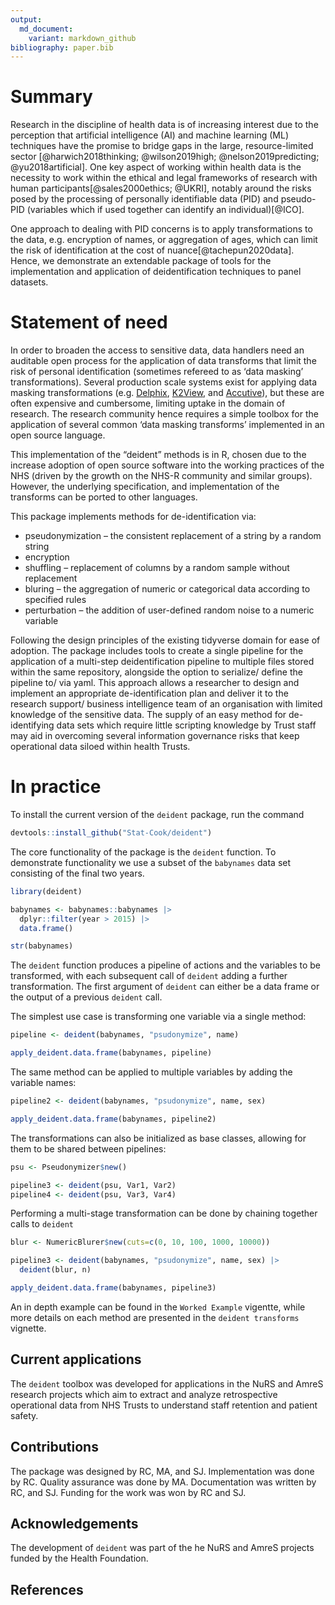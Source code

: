 ```yaml
---
output: 
  md_document:
    variant: markdown_github
bibliography: paper.bib
---
```


# Summary

Research in the discipline of health data is of increasing interest due to the 
perception that artificial intelligence (AI) and machine learning (ML) 
techniques have the promise to bridge gaps in the large, resource-limited 
sector [@harwich2018thinking; @wilson2019high; @nelson2019predicting; @yu2018artificial].  One key aspect of working within health data is the necessity to work  within the ethical and legal frameworks of research with human participants[@sales2000ethics; @UKRI], notably around the risks posed by the processing of personally identifiable data (PID) and pseudo-PID (variables which if used together can identify an individual)[@ICO].  

One approach to dealing with PID concerns is to apply transformations to the data, e.g. encryption of names, or aggregation of ages, which  can limit the risk of identification  at the cost of nuance[@tachepun2020data].   Hence, we demonstrate an extendable package of tools for the implementation  and application of deidentification techniques to panel datasets.

# Statement of need

In order to broaden the access to sensitive data, data handlers need an auditable open process for the application of data transforms that limit the risk of personal identification (sometimes refereed to as 'data masking' transformations).  Several production scale systems exist for applying data masking transformations (e.g. [Delphix](https://www.delphix.com/), [K2View](https://www.k2view.com), and [Accutive](https://accutive.com/)), but these are often expensive and cumbersome, limiting uptake in the domain of research.  The research community hence requires a simple toolbox for the application of several common 'data masking transforms' implemented  in an open source language.

This implementation of the "deident" methods is in R, chosen due to the increase adoption of open source software into the working practices of the NHS (driven by the growth on the NHS-R community and similar groups).  However, the underlying specification, and implementation of the transforms can be ported to other languages.

This package implements methods for de-identification via:

*	pseudonymization – the consistent replacement of a string by a random string
*	encryption 
*	shuffling – replacement of columns by a random sample without replacement
*	bluring – the aggregation of numeric or categorical data according to specified rules
*	perturbation – the addition of user-defined random noise to a numeric variable

Following the design principles of the existing tidyverse domain for ease of 
adoption.  The package includes tools to create a single pipeline for the 
application of a multi-step deidentification pipeline to multiple files 
stored within the same repository, alongside the option to serialize/ define 
the pipeline to/ via yaml.  This approach allows a researcher to design and 
implement an appropriate de-identification plan and deliver it to the research 
support/ business intelligence team of an organisation with limited knowledge 
of the sensitive data.  The supply of an easy method for de-identifying data
sets which require little scripting knowledge by Trust staff may aid in 
overcoming several information governance risks that keep operational data 
siloed within health Trusts.  

# In practice

To install the current version of the `deident` package, run the command

``` r
devtools::install_github("Stat-Cook/deident")
```

The core functionality of the package is the `deident` function. To demonstrate functionality we use a subset of the `babynames` data set consisting of the final two years.  

``` r
library(deident)

babynames <- babynames::babynames |> 
  dplyr::filter(year > 2015) |> 
  data.frame()

str(babynames)
```


The `deident` function produces a pipeline of actions and the variables to be transformed, with each subsequent call of `deident` adding a further transformation.    The first argument of `deident` can either be a data frame or the output of a previous `deident` call.

The simplest use case is  transforming one variable via a single method:

``` r
pipeline <- deident(babynames, "psudonymize", name)

apply_deident.data.frame(babynames, pipeline)

```

The same method can be applied to multiple variables by adding the variable names:

``` r
pipeline2 <- deident(babynames, "psudonymize", name, sex)

apply_deident.data.frame(babynames, pipeline2)
```



The transformations can also be initialized as base classes, allowing for them to be shared between pipelines:

``` r
psu <- Pseudonymizer$new()

pipeline3 <- deident(psu, Var1, Var2)
pipeline4 <- deident(psu, Var3, Var4)

```


Performing a multi-stage transformation can be done by chaining together calls to `deident`

``` r
blur <- NumericBlurer$new(cuts=c(0, 10, 100, 1000, 10000))

pipeline3 <- deident(babynames, "psudonymize", name, sex) |>
  deident(blur, n)

apply_deident.data.frame(babynames, pipeline3)
```

An in depth example can be found in the `Worked Example` vigentte, while 
more details on each method are presented in the `deident transforms` vignette.

## Current applications

The `deident` toolbox was developed for applications in the NuRS and AmreS research projects which aim to extract and analyze retrospective operational data from NHS Trusts to understand staff retention and patient safety.  

## Contributions

The package was designed by RC, MA, and SJ.  Implementation was done by RC. Quality assurance was done by MA.  Documentation was written by RC, and SJ.  Funding for the work was won by RC and SJ.

## Acknowledgements

The development of `deident` was part of the he NuRS and AmreS projects funded by the Health Foundation.

## References

